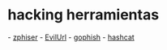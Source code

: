 = hacking herramientas =
- [[https://github.com/htr-tech/zphisher|zphiser]]
- [[https://github.com/UndeadSec/EvilURL|EvilUrl]]
- [[https://github.com/gophish/gophish|gophish]]
- [[https://github.com/hashcat/hashcat|hashcat]]
